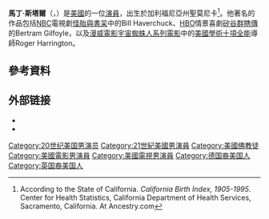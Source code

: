 {{Infobox person
| image         = Martin Starr by Gage Skidmore.jpg
| imagesize     = 
| caption       = Starr in July 2011
| birthname     = Martin James Pflieger Schienle
| birth_date    = {{birth date and age|1982|07|30}}
| birth_place   = [[美國|美國]][[聖莫尼卡|聖莫尼卡]]
| death_date    = 
| death_place   = 
| othername     =
| occupation    = 演員
| yearsactive   = 1992–現在
| spouse        = 
| homepage      = [http://twitter.com/martinstarr Official Twitter]
}}
'''馬丁·斯塔爾'''（{{lang-en|Martin Starr}}，{{bd|1982年|7月30日||}}）是[[美國|美國]]的一位[[演員|演員]]，出生於加利福尼亞州聖莫尼卡<ref>According to the State of California. ''California Birth Index, 1905-1995''. Center for Health Statistics, California Department of Health Services, Sacramento, California. At Ancestry.com</ref>。他著名的作品包括[[NBC|NBC]]電視劇[[怪胎與書呆|怪胎與書呆]]中的Bill Haverchuck、[[HBO|HBO]]情景喜劇[[矽谷群瞎傳|矽谷群瞎傳]]的Bertram Gilfoyle，以及[[蜘蛛侠系列电影#回歸漫威電影宇宙的许可协议（Earth-199999）|漫威電影宇宙蜘蛛人系列電影]]中的[[美國學術十項全能|美國學術十項全能]]導師Roger Harrington。

==參考資料==
{{Reflist}}

== 外部链接 ==
* {{IMDb name|0823555}}
* {{Twitter|MartinStarr}}

{{Authority control}}

{{DEFAULTSORT:Starr, Martin}}
[[Category:20世纪美国男演员|Category:20世纪美国男演员]]
[[Category:21世紀美國男演員|Category:21世紀美國男演員]]
[[Category:美國佛教徒|Category:美國佛教徒]]
[[Category:美國電影男演員|Category:美國電影男演員]]
[[Category:美國電視男演員|Category:美國電視男演員]]
[[Category:德国裔美国人|Category:德国裔美国人]]
[[Category:英国裔美国人|Category:英国裔美国人]]